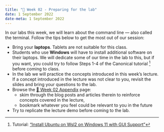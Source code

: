 ---
title: "📒 Week 02 - Preparing for the lab"
date: 1 September 2022
date-meta: 1 September 2022
---


In our labs this week, we will learn about the command line — also called the terminal. Follow the tips below to get the most out of our session:

- Bring your **laptops**. Tablets are not suitable for this class.
- Students who use **Windows** will have to install additional software on their laptops. We will dedicate some of our time in the lab to this, but if you want, you could try to follow Steps 1-4 of the Canonical tutorial [^*] before coming to class.
- In the lab we will practice the concepts introduced in this week's lecture. If a concept introduced in the lecture was not clear to you, revisit the slides and bring your questions to the lab.
- Browse the [🔖 Week 02 Appendix](/weeks/week02/appendix.qmd) page:
    - skim through the blog posts and articles therein to reinforce concepts covered in the lecture,
    - bookmark whatever you feel could be relevant to you in the future
- Try to replicate the lecture demo before coming to the lab. 

[^*]: Tutorial: ["Install Ubuntu on Wsl2 on Windows 11 with GUI Support"](https://ubuntu.com/tutorials/install-ubuntu-on-wsl2-on-windows-11-with-gui-support)